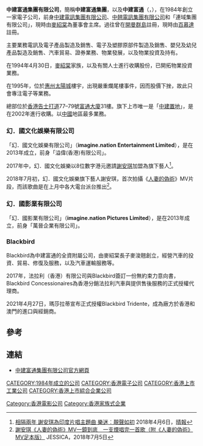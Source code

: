{{Infobox Company
|company_name = 中建富通集團有限公司<br>CCT Fortis Holdings Limited
|company_logo =
|company_type = 上市公司（{{hkex|0138}}）
|company_slogan = 
|foundation = 1984年
|location = [[香港|香港]][[灣仔|灣仔]][[告士打道|告士打道]]77-79號[[富通大廈|富通大廈]]31樓
|key_people = [[麥紹棠|麥紹棠]]（主席兼執行董事）
|industry = [[電訊設備|電訊設備]]
|sales = 
|profit =
|asset =
|revenue = 
|market_value = 0.43億（2011年12月）
|num_employees = 
|products = 
|homepage = http://www.cct-fortis.com/chi/investor/investor.php
}}
'''中建富通集團有限公司'''，簡稱'''中建富通集團'''，以及'''中建富通'''（'''{{lang-en|CCT Fortis Holdings Limited}}'''，{{hkex|0138}}），在1984年創立一家電子公司，前身[[中建電訊集團有限公司|中建電訊集團有限公司]]、[[中翹電訊集團有限公司|中翹電訊集團有限公司]]和「連域集團有限公司」，現時由[[麥紹棠|麥紹棠]]為董事會主席。過往曾在[[開曼群島|開曼群島]]註冊，現時由[[百慕達|百慕達]]註冊。

主要業務電訊及電子產品製造及銷售、電子及塑膠原部件製造及銷售、嬰兒及幼兒產品製造及銷售、汽車貿易、證券業務、物業發展，以及物業投資及持有。

在1994年4月30日，[[麥紹棠|麥紹棠]]家族，以及有關人士進行收購股份，已開拓物業投資業務。

在1995年，位於[[惠州|惠州]][[太陽城|太陽城]]樓宇，出現嚴重爛尾樓事件，因而股價下挫，故此只會專注電子等業務。

總部位於[[香港|香港]][[告士打道|告士打道]]77–79號[[富通大廈|富通大廈]]31樓。旗下上市唯一是「[[中建置地|中建置地]]」，是在2002年進行收購。以[[中國|中國]]地區最多業務。

===幻．國文化娛樂有限公司===
「幻．國文化娛樂有限公司」（'''imagine.nation Entertainment Limited'''），是在2013年成立，前身「溢偉(香港)有限公司」。

2017年中，幻．國文化娛樂以8位數字港元邀請[[謝安琪|謝安琪]]加盟為旗下藝人<REF>
[http://lifestyle.etnet.com.hk/column/index.php/newsandentertainment/entertainment/52930 相隔兩年 謝安琪為印度片唱主題曲 樂迷︰靚聲如初] {{Wayback|url=http://lifestyle.etnet.com.hk/column/index.php/newsandentertainment/entertainment/52930 |date=20180722095713 }}2018年4月6日，[[晴報|晴報]]
</REF>。

2018年7月初，幻．國文化娛樂旗下藝人謝安琪，首次拍攝《[[人妻的偽術|人妻的偽術]]》MV片段，而該歌曲是在上月中各大電台派台推出<REF>
[http://www.jessicahk.com/articles/kay-mv-wife-juno 謝安琪《人妻的偽術》MV一鏡到底　一支煙唱完一首歌（附《人妻的偽術》MV足本版）] {{Wayback|url=http://www.jessicahk.com/articles/kay-mv-wife-juno |date=20180722041306 }}JESSICA，2018年7月5日
</REF>。

===幻．國影業有限公司===
「幻．國影業有限公司」（'''imagine.nation Pictures Limited'''），是在2013年成立，前身「萬晉企業有限公司」。

===Blackbird===
Blackbird為中建富通的全資附屬公司，由麥紹棠長子麥浚翹創立，經營汽車的投資、貿易、修復及服務，以及汽車運輸服務等。

2017年，法拉利（香港）有限公司與Blackbird簽訂一份無約束力意向書，Blackbird Concessionaires為香港分銷法拉利汽車與提供售後服務的正式授權代理商。

2021年4月27日，瑪莎拉蒂宣布正式授權Blackbird Tridente，成為廠方於香港和澳門的進口與經銷商。

==參考==
{{REFLIST}}

==連結==
*[http://www.cct-fortis.com 中建富通集團有限公司官方網頁]{{Wayback|url=http://www.cct-fortis.com/ |date=20170313012658 }}


{{香港唱片公司}}
[[CATEGORY:1984年成立的公司|CATEGORY:1984年成立的公司]]
[[CATEGORY:香港電子公司|CATEGORY:香港電子公司]]
[[CATEGORY:香港上市工業公司|CATEGORY:香港上市工業公司]]
[[CATEGORY:香港上市綜合企業公司|CATEGORY:香港上市綜合企業公司]]
[[Category:香港電影公司|Category:香港電影公司]]
[[Category:香港家族式企業|Category:香港家族式企業]]